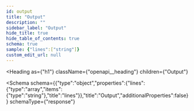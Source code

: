 ```yaml
---
id: output
title: "Output"
description: ""
sidebar_label: "Output"
hide_title: true
hide_table_of_contents: true
schema: true
sample: {"lines":["string"]}
custom_edit_url: null
---
```



<Heading
  as={"h1"}
  className={"openapi__heading"}
  children={"Output"}
>
</Heading>





<Schema
  schema={{"type":"object","properties":{"lines":{"type":"array","items":{"type":"string"},"title":"lines"}},"title":"Output","additionalProperties":false}}
  schemaType={"response"}
>
  
</Schema>
            